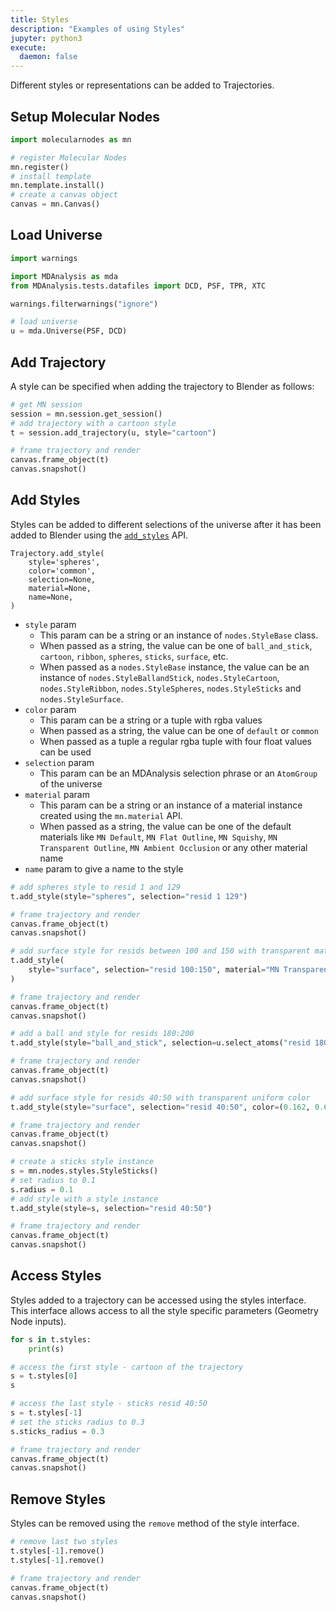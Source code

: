 ```yaml
---
title: Styles
description: "Examples of using Styles"
jupyter: python3
execute:
  daemon: false
---
```


Different styles or representations can be added to Trajectories.

## Setup Molecular Nodes

```python
import molecularnodes as mn

# register Molecular Nodes
mn.register()
# install template
mn.template.install()
# create a canvas object
canvas = mn.Canvas()
```

## Load Universe

```python
import warnings

import MDAnalysis as mda
from MDAnalysis.tests.datafiles import DCD, PSF, TPR, XTC

warnings.filterwarnings("ignore")

# load universe
u = mda.Universe(PSF, DCD)
```

## Add Trajectory

A style can be specified when adding the trajectory to Blender as follows:

```python
# get MN session
session = mn.session.get_session()
# add trajectory with a cartoon style
t = session.add_trajectory(u, style="cartoon")
```

```python
# frame trajectory and render
canvas.frame_object(t)
canvas.snapshot()
```

## Add Styles

Styles can be added to different selections of the universe after it has been added to Blender using the [`add_styles`](../api/reference/entities.Trajectory.html#molecularnodes.entities.Trajectory.add_style) API.

```
Trajectory.add_style(
    style='spheres',
    color='common',
    selection=None,
    material=None,
    name=None,
)
```

- `style` param
  - This param can be a string or an instance of `nodes.StyleBase` class.
  - When passed as a string, the value can be one of `ball_and_stick`, `cartoon`, `ribbon`, `spheres`, `sticks`, `surface`, etc.
  - When passed as a `nodes.StyleBase` instance, the value can be an instance of `nodes.StyleBallandStick`, `nodes.StyleCartoon`, `nodes.StyleRibbon`, `nodes.StyleSpheres`, `nodes.StyleSticks` and `nodes.StyleSurface`.
- `color` param
  - This param can be a string or a tuple with rgba values
  - When passed as a string, the value can be one of `default` or `common`
  - When passed as a tuple a regular rgba tuple with four float values can be used
- `selection` param
  - This param can be an MDAnalysis selection phrase or an `AtomGroup` of the universe
- `material` param
  - This param can be a string or an instance of a material instance created using the `mn.material` API.
  - When passed as a string, the value can be one of the default materials like `MN Default`, `MN Flat Outline`, `MN Squishy`, `MN Transparent Outline`, `MN Ambient Occlusion` or any other material name
- `name` param to give a name to the style

```python
# add spheres style to resid 1 and 129
t.add_style(style="spheres", selection="resid 1 129")
```

```python
# frame trajectory and render
canvas.frame_object(t)
canvas.snapshot()
```

```python
# add surface style for resids between 100 and 150 with transparent material
t.add_style(
    style="surface", selection="resid 100:150", material="MN Transparent Outline"
)
```

```python
# frame trajectory and render
canvas.frame_object(t)
canvas.snapshot()
```

```python
# add a ball and style for resids 180:200
t.add_style(style="ball_and_stick", selection=u.select_atoms("resid 180:200"))
```

```python
# frame trajectory and render
canvas.frame_object(t)
canvas.snapshot()
```

```python
# add surface style for resids 40:50 with transparent uniform color
t.add_style(style="surface", selection="resid 40:50", color=(0.162, 0.624, 0.196, 0.5))
```

```python
# frame trajectory and render
canvas.frame_object(t)
canvas.snapshot()
```

```python
# create a sticks style instance
s = mn.nodes.styles.StyleSticks()
# set radius to 0.1
s.radius = 0.1
# add style with a style instance
t.add_style(style=s, selection="resid 40:50")
```

```python
# frame trajectory and render
canvas.frame_object(t)
canvas.snapshot()
```

## Access Styles

Styles added to a trajectory can be accessed using the styles interface. This interface allows access to all the style specific parameters (Geometry Node inputs).

```python
for s in t.styles:
    print(s)
```

```python
# access the first style - cartoon of the trajectory
s = t.styles[0]
s
```

```python
# access the last style - sticks resid 40:50
s = t.styles[-1]
# set the sticks radius to 0.3
s.sticks_radius = 0.3
```

```python
# frame trajectory and render
canvas.frame_object(t)
canvas.snapshot()
```

## Remove Styles

Styles can be removed using the `remove` method of the style interface.

```python
# remove last two styles
t.styles[-1].remove()
t.styles[-1].remove()
```

```python
# frame trajectory and render
canvas.frame_object(t)
canvas.snapshot()
```
